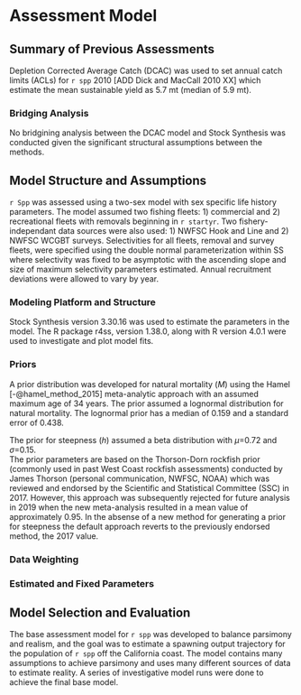 # Assessment Model

## Summary of Previous Assessments 

Depletion Corrected Average Catch (DCAC) was used to set annual catch limits (ACLs) for `r spp` 2010 [ADD Dick and MacCall 2010 XX] which estimate the mean sustainable yield as 5.7 mt (median of 5.9 mt).


### Bridging Analysis

No bridgining analysis between the DCAC model and Stock Synthesis was conducted given the significant structural assumptions between the methods.


## Model Structure and Assumptions

`r Spp` was assessed using a two-sex model with sex specific life history parameters.
 The model assumed two fishing fleets: 1) commercial and 2) recreational fleets with removals beginning in `r startyr`. Two fishery-independant data sources were also used: 1) NWFSC Hook and Line and 2) NWFSC WCGBT surveys. Selectivities for all fleets, removal and survey fleets, were specified using the double normal parameterization within SS where selectivity was fixed to be asymptotic with the ascending slope and size of maximum selectivity parameters estimated.  Annual recruitment deviations were allowed to vary by year.   

### Modeling Platform and Structure

Stock Synthesis version 3.30.16 was used to estimate the parameters in the model. The R package r4ss, version 1.38.0, along with R version 4.0.1 were used to investigate and plot model fits. 

### Priors

A prior distribution was developed for natural mortality ($M$) using the Hamel [-@hamel_method_2015] meta-analytic approach with  an assumed maximum age of 34 years. The prior assumed a lognormal distribution for natural mortality. The lognormal prior has a median of 0.159 and a standard error of 0.438. 

The prior for steepness ($h$) assumed a beta distribution with $\mu$=0.72 and $\sigma$=0.15.  
The prior parameters are based on the Thorson-Dorn rockfish prior (commonly used in past West Coast rockfish assessments) conducted by James Thorson (personal communication, NWFSC, NOAA) which was reviewed and endorsed by the Scientific and Statistical Committee (SSC) in 2017. However, this approach was subsequently rejected for future analysis in 2019 when the new meta-analysis resulted in a mean value of approximately 0.95. In the absense of a new method for generating a prior for steepness the default approach reverts to the previously endorsed method, the 2017 value.


### Data Weighting



### Estimated and Fixed Parameters



## Model Selection and Evaluation

The base assessment model for `r spp` was developed to balance parsimony and realism, and the goal was to estimate a spawning output trajectory for the population of `r spp` off the California coast. The model contains many assumptions to achieve parsimony and uses many different sources of data to estimate reality. A series of investigative model runs were done to achieve the final base model.


